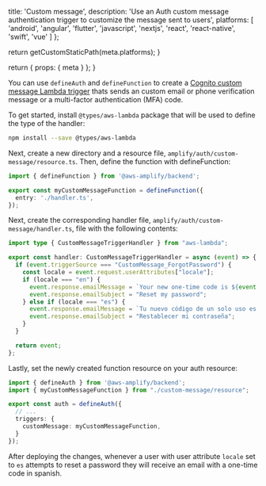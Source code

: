 
  title: 'Custom message',
  description:
    'Use an Auth custom message authentication trigger to customize the message sent to users',
  platforms: [
    'android',
    'angular',
    'flutter',
    'javascript',
    'nextjs',
    'react',
    'react-native',
    'swift',
    'vue'
  ]
};

  return getCustomStaticPath(meta.platforms);
}

  return {
    props: {
      meta
    }
  };
}

You can use `defineAuth` and `defineFunction` to create a [Cognito custom message Lambda trigger](https://docs.aws.amazon.com/cognito/latest/developerguide/user-pool-lambda-custom-message.html) thats sends an custom email or phone verification message or a multi-factor authentication (MFA) code.

To get started, install `@types/aws-lambda` package that will be used to define the type of the handler:

```bash title="Terminal" showLineNumbers={false}
npm install --save @types/aws-lambda
```


Next, create a new directory and a resource file, `amplify/auth/custom-message/resource.ts`. Then, define the function with defineFunction:

```ts title="amplify/auth/custom-message/resource.ts"
import { defineFunction } from '@aws-amplify/backend';

export const myCustomMessageFunction = defineFunction({
  entry: './handler.ts',
});
```

Next, create the corresponding handler file, `amplify/auth/custom-message/handler.ts`, file with the following contents:

```ts title="amplify/auth/custom-message/handler.ts" /* spell-checker: disable */
import type { CustomMessageTriggerHandler } from "aws-lambda";

export const handler: CustomMessageTriggerHandler = async (event) => {
  if (event.triggerSource === "CustomMessage_ForgotPassword") {
    const locale = event.request.userAttributes["locale"];
    if (locale === "en") {
      event.response.emailMessage = `Your new one-time code is ${event.request.codeParameter}`;
      event.response.emailSubject = "Reset my password";
    } else if (locale === "es") {
      event.response.emailMessage = `Tu nuevo código de un solo uso es ${event.request.codeParameter}`;
      event.response.emailSubject = "Restablecer mi contraseña";
    }
  }

  return event;
};
```

Lastly, set the newly created function resource on your auth resource:

```ts title="amplify/auth/resource.ts"
import { defineAuth } from '@aws-amplify/backend';
import { myCustomMessageFunction } from "./custom-message/resource";

export const auth = defineAuth({
  // ...
  triggers: {
    customMessage: myCustomMessageFunction,
  }
});
```

After deploying the changes, whenever a user with user attribute `locale` set to `es` attempts to reset a password they will receive an email with a one-time code in spanish.
